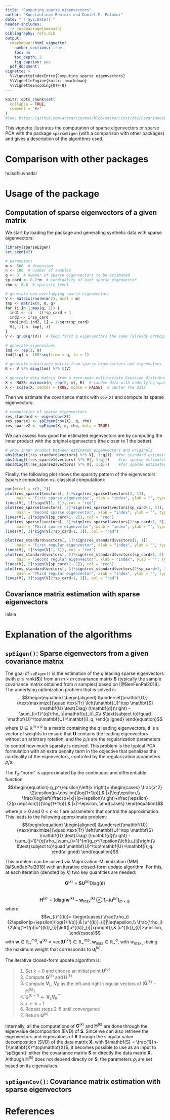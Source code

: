 ```yaml
---
title: "Computing sparse eigenvectors"
author: "Konstantinos Benidis and Daniel P. Palomar"
date: "`r Sys.Date()`"
header-includes:
   - \usepackage{amsmath}
bibliography: refs.bib
output:
  rmarkdown::html_vignette:
    number_sections: true
    toc: no
    toc_depth: 2
    fig_caption: yes
  pdf_document:
vignette: >
  %\VignetteIndexEntry{Computing sparse eigenvectors}
  %\VignetteEngine{knitr::rmarkdown}
  %\VignetteEncoding{UTF-8}
---
```


```r
knitr::opts_chunk$set(
  collapse = TRUE,
  comment = "#>"
)
#See: https://github.com/arorar/covmat/blob/master/inst/doc/CovarianceEstimation.pdf
```

This vignette illustrates the computation of sparse eigenvectors or sparse PCA with the package `sparseEigen` (with a comparison with other packages) and gives a description of the algorithms used.


# Comparison with other packages
hulsdhiuvhsdal


# Usage of the package

## Computation of sparse eigenvectors of a given matrix
We start by loading the package and generating synthetic data with sparse eigenvectors:
```r
library(sparseEigen)
set.seed(42)

# parameters 
m <- 500  # dimension
n <- 100  # number of samples
q <- 3  # number of sparse eigenvectors to be estimated
sp_card <- 0.2*m  # cardinality of each sparse eigenvector
rho <- 0.6  # sparsity level

# generate non-overlapping sparse eigenvectors
V <- matrix(rnorm(m^2), ncol = m)
tmp <- matrix(0, m, q)
for (i in 1:max(q, 2)) {
  ind1 <- (i - 1)*sp_card + 1
  ind2 <- i*sp_card
  tmp[ind1:ind2, i] = 1/sqrt(sp_card)
  V[, i] <- tmp[, i]
}
V <- qr.Q(qr(V))  # keep first q eigenvectors the same (already orthogonal) and orthogonalize the rest

# generate eigenvalues
lmd <- rep(1, m)
lmd[1:q] <- 100*seq(from = q, to = 1)

# generate covariance matrix from sparse eigenvectors and eigenvalues
R <- V %*% diag(lmd) %*% t(V)

# generate data matrix from a zero-mean multivariate Gaussian distribution with the constructed covariance
X <- MASS::mvrnorm(n, rep(0, m), R)  # random data with underlying sparse structure
X <- scale(X, center = TRUE, scale = FALSE)  # center the data
```

Then we estimate the covariance matrix with `cov(X)` and compute its sparse eigenvectors:
```r
# computation of sparse eigenvectors
res_standard <- eigen(cov(X))
res_sparse1 <- spEigen(cov(X), q, rho)
res_sparse2 <- spEigen(X, q, rho, data = TRUE)
```

We can assess how good the estimated eigenvectors are by computing the inner product with the original eigenvectors (the closer to 1 the better):
```r
# show inner product between estimated eigenvectors and originals
abs(diag(t(res_standard$vectors) %*% V[, 1:q]))  #for standard estimated eigenvectors
abs(diag(t(res_sparse1$vectors) %*% V[, 1:q]))    #for sparse estimated eigenvectors
abs(diag(t(res_sparse2$vectors) %*% V[, 1:q]))    #for sparse estimated eigenvectors
```


Finally, the following plot shows the sparsity pattern of the eigenvectors (sparse computation vs. classical computation):
```r
par(mfcol = c(3, 2))
plot(res_sparse1$vectors[, 1]*sign(res_sparse1$vectors[1, 1]), 
     main = "First sparse eigenvector", xlab = "index", ylab = "", type = "h")
lines(V[, 1]*sign(V[1, 1]), col = "red")
plot(res_sparse1$vectors[, 2]*sign(res_sparse1$vectors[sp_card+1, 2]), 
     main = "Second sparse eigenvector", xlab = "index", ylab = "", type = "h")
lines(V[, 2]*sign(V[sp_card+1, 2]), col = "red")
plot(res_sparse1$vectors[, 3]*sign(res_sparse1$vectors[2*sp_card+1, 3]), 
     main = "Third sparse eigenvector", xlab = "index", ylab = "", type = "h")
lines(V[, 3]*sign(V[2*sp_card+1, 3]), col = "red")

plot(res_standard$vectors[, 1]*sign(res_standard$vectors[1, 1]), 
     main = "First regular eigenvector", xlab = "index", ylab = "", type = "h")
lines(V[, 1]*sign(V[1, 1]), col = "red")
plot(res_standard$vectors[, 2]*sign(res_standard$vectors[sp_card+1, 2]), 
     main = "Second regular eigenvector", xlab = "index", ylab = "", type = "h")
lines(V[, 2]*sign(V[sp_card+1, 2]), col = "red")
plot(res_standard$vectors[, 3]*sign(res_standard$vectors[2*sp_card+1, 3]), 
     main = "Third regular eigenvector", xlab = "index", ylab = "", type = "h")
lines(V[, 3]*sign(V[2*sp_card+1, 3]), col = "red")
```

## Covariance matrix estimation with sparse eigenvectors
lalala


# Explanation of the algorithms

## `spEigen()`: Sparse eigenvectors from a given covariance matrix

The goal of `spEigen()` is the estimation of the $q$ leading sparse eigenvectors (with $q \leq \text{rank}(\mathbf{S})$) from an $m\times m$ covariance matrix $\mathbf{S}$ (typically the sample covariance matrix obtained from $n$ samples) based on [@BenFenPal2018]. The underlying optimization problem that is solved is
$$\begin{equation}
	\begin{aligned}
	  &\underset{\mathbf{U}}{\text{maximize}}\quad \text{Tr} \left(\mathbf{U}^\top \mathbf{S} \mathbf{U} \text{Diag}   (\mathbf{d})\right) - \sum_{i=1}^{q}\rho_i\|\mathbf{u}_i\|_0\\
  	&\text{subject to}\quad \mathbf{U}^\top\mathbf{U}=\mathbf{I}_q,
  \end{aligned}
	\end{equation}$$ 
where $\mathbf{U}\in\mathbb{R}^{m\times q}$ is a matrix containing the $q$ leading eigenvectors, $\mathbf{d}$ is a vector of weights to ensure that $\mathbf{U}$ contains the leading eigenvectors without an arbitrary rotation, and the $\rho_i$'s are the regularization parameters to control how much sparsity is desired. This problem is the typical PCA formulation with an extra penalty term in the objective that penalizes the cardinality of the eigenvectors, controled by the regularization parameters $\rho_i$'s.	 

The $\ell_0$-"norm" is approximated by the continuous and differentiable function
$$\begin{equation}
		g_p^{\epsilon}\left(x \right)= \begin{cases}
		\frac{x^2}{2\epsilon(p+\epsilon)\log(1+1/p)},& |x|\leq\epsilon,\\
		\frac{\log\left(\frac{p+|x|}{p+\epsilon}\right)+\frac{\epsilon}{2(p+\epsilon)}}{\log(1+1/p)},& |x|>\epsilon,
		\end{cases}
		\end{equation}$$
where $p>0$ and $0<\epsilon\ll1$ are parameters that control the approximation. This leads to the following approximate problem:
$$\begin{equation}
	\begin{aligned}
	  &\underset{\mathbf{U}}{\text{maximize}}\quad \text{Tr} \left(\mathbf{U}^\top \mathbf{S} \mathbf{U} \text{Diag}   (\mathbf{d})\right) - \sum_{j=1}^{q}\rho_j\sum_{i=1}^{m}g_p^{\epsilon}\left(u_{ij}\right)\\
  	&\text{subject to}\quad \mathbf{U}^\top\mathbf{U}=\mathbf{I}_q.
  \end{aligned}
	\end{equation}$$ 


This problem can be solved via Majorization-Minimization (MM) [@SunBabPal2018] with an iterative closed-form update algorithm. For this, at each iteration (denoted by $k$) two key quantities are needed:

$$\mathbf{G}^{(k)} = \mathbf{S}\mathbf{U}^{(k)}\text{Diag}(\mathbf{d})$$  
$$\mathbf{H}^{(k)}=\left[\text{diag}\left(\mathbf{w}^{(k)}-\mathbf{w}_{\max}^{(k)}\otimes\mathbf{1}_{m}\right)\mathbf{u}^{(k)}\right]_{m\times q},$$ 
where
$$w_{i}^{(k)}= \begin{cases}
		\frac{\rho_i}{2\epsilon(p+\epsilon)\log(1+1/p)},& |u^{(k)}_{i}|\leq\epsilon,\\
		\frac{\rho_i}{2\log(1+1/p)|u^{(k)}_{i}|\left(|u^{(k)}_{i}|+p\right)},&                |u^{(k)}_{i}|>\epsilon,
		\end{cases}$$
with $\mathbf{w}\in\mathbb{R}_+^{mq}$, $\mathbf{u}^{(k)} = \text{vec}(\mathbf{U}^{(k)})\in\mathbb{R}_+^{mq}$, $\mathbf{w}_{\max}\in\mathbb{R}^q_+$, with $w_{\max,i}$ being the maximum weight that corresponds to $\mathbf{u}^{(k)}_{i}$.

The iterative closed-form update algorithm is:  

> 1. Set $k=0$ and choose an initial point $\mathbf{U}^{(0)}$  
2. Compute $\mathbf{G}^{(k)}$ and $\mathbf{H}^{(k)}$  
3. Compute $\mathbf{V}_{\text{L}}$, $\mathbf{V}_{\text{R}}$ as the left and right singular vectors of $\left(\mathbf{G}^{(k)} - \mathbf{H}^{(k)}\right)$  
4. $\mathbf{U}^{(k+1)} \gets \mathbf{V}_{\text{L}}\mathbf{V}_{\text{R}}^\top$  
5. $k \gets k+1$  
6. Repeat steps 2-5 until convergence  
7. Return $\mathbf{U}^{(k)}$  

Internally, all the computations of $\mathbf{G}^{(k)}$ and $\mathbf{H}^{(k)}$ are done through the eigenvalue decomposition (EVD) of $\mathbf{S}$. Since we can also retrieve the eigenvectors and eigenvalues of $\mathbf{S}$ through the singular value decomposition (SVD) of the data matrix $\mathbf{X}$, with $\mathbf{S} = \frac{1}{n-1}\mathbf{X}^\top\mathbf{X}$, it becomes possible to use as an input to 'spEigen()' either the covariance matrix $\mathbf{S}$ or directly the data matrix $\mathbf{X}$. Although $\mathbf{H}^{(k)}$ does not depend directly on $\mathbf{S}$, the parameters $\rho_j$ are set based on its eigenvalues.   



## `spEigenCov()`: Covariance matrix estimation with sparse eigenvectors



# References






